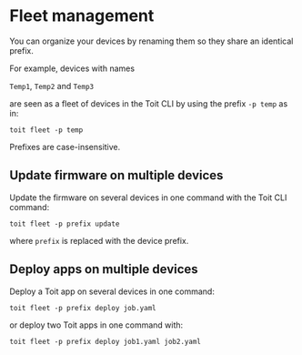 # Fleet management

You can organize your devices by renaming them so they share an identical prefix.

For example, devices with names

`Temp1`, `Temp2` and `Temp3`

are seen as a fleet of devices in the Toit CLI by using the
prefix `-p temp` as in:

```shell
toit fleet -p temp
```

Prefixes are case-insensitive.

## Update firmware on multiple devices

Update the firmware on several devices in one command with the Toit CLI command:

```shell
toit fleet -p prefix update
```

where `prefix` is replaced with the device prefix.

## Deploy apps on multiple devices

Deploy a Toit app on several devices in one command:

```shell
toit fleet -p prefix deploy job.yaml
```

or deploy two Toit apps in one command with:

```shell
toit fleet -p prefix deploy job1.yaml job2.yaml
```
